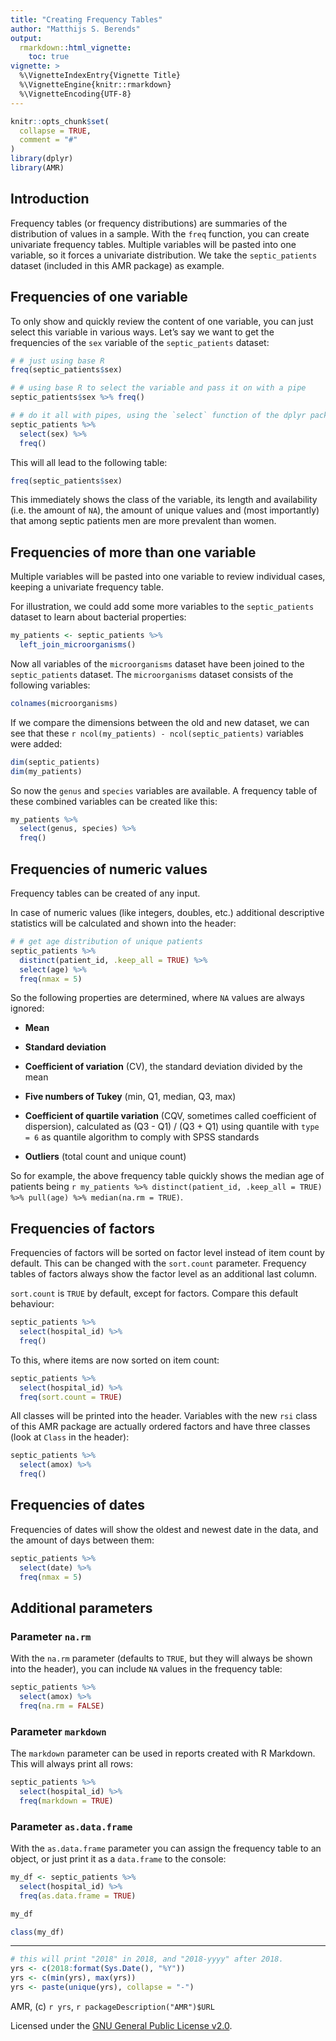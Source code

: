 ```yaml
---
title: "Creating Frequency Tables"
author: "Matthijs S. Berends"
output: 
  rmarkdown::html_vignette:
    toc: true
vignette: >
  %\VignetteIndexEntry{Vignette Title}
  %\VignetteEngine{knitr::rmarkdown}
  %\VignetteEncoding{UTF-8}
---
```


```r
knitr::opts_chunk$set(
  collapse = TRUE,
  comment = "#"
)
library(dplyr)
library(AMR)
```

## Introduction

Frequency tables (or frequency distributions) are summaries of the distribution of values in a sample. With the `freq` function, you can create univariate frequency tables. Multiple variables will be pasted into one variable, so it forces a univariate distribution. We take the `septic_patients` dataset (included in this AMR package) as example.

## Frequencies of one variable

To only show and quickly review the content of one variable, you can just select this variable in various ways. Let's say we want to get the frequencies of the `sex` variable of the `septic_patients` dataset:
```r
# # just using base R
freq(septic_patients$sex)

# # using base R to select the variable and pass it on with a pipe
septic_patients$sex %>% freq()

# # do it all with pipes, using the `select` function of the dplyr package
septic_patients %>%
  select(sex) %>%
  freq()
```
This will all lead to the following table:
```r
freq(septic_patients$sex)
```
This immediately shows the class of the variable, its length and availability (i.e. the amount of `NA`), the amount of unique values and (most importantly) that among septic patients men are more prevalent than women.

## Frequencies of more than one variable

Multiple variables will be pasted into one variable to review individual cases, keeping a univariate frequency table.

For illustration, we could add some more variables to the `septic_patients` dataset to learn about bacterial properties:
```r
my_patients <- septic_patients %>% 
  left_join_microorganisms()
```
Now all variables of the `microorganisms` dataset have been joined to the `septic_patients` dataset. The `microorganisms` dataset consists of the following variables:
```r
colnames(microorganisms)
```

If we compare the dimensions between the old and new dataset, we can see that these `r ncol(my_patients) - ncol(septic_patients)` variables were added:
```r
dim(septic_patients)
dim(my_patients)
```

So now the `genus` and `species` variables are available. A frequency table of these combined variables can be created like this:
```r
my_patients %>%
  select(genus, species) %>%
  freq()
```

## Frequencies of numeric values

Frequency tables can be created of any input.

In case of numeric values (like integers, doubles, etc.) additional descriptive statistics will be calculated and shown into the header:

```r
# # get age distribution of unique patients
septic_patients %>% 
  distinct(patient_id, .keep_all = TRUE) %>% 
  select(age) %>% 
  freq(nmax = 5)
```

So the following properties are determined, where `NA` values are always ignored:

* **Mean**

* **Standard deviation**

* **Coefficient of variation** (CV), the standard deviation divided by the mean

* **Five numbers of Tukey** (min, Q1, median, Q3, max)

* **Coefficient of quartile variation** (CQV, sometimes called coefficient of dispersion), calculated as (Q3 - Q1) / (Q3 + Q1) using quantile with `type = 6` as quantile algorithm to comply with SPSS standards

* **Outliers** (total count and unique count)

So for example, the above frequency table quickly shows the median age of patients being `r my_patients %>% distinct(patient_id, .keep_all = TRUE) %>% pull(age) %>% median(na.rm = TRUE)`.

## Frequencies of factors

Frequencies of factors will be sorted on factor level instead of item count by default. This can be changed with the `sort.count` parameter. Frequency tables of factors always show the factor level as an additional last column.

`sort.count` is `TRUE` by default, except for factors. Compare this default behaviour:

```r
septic_patients %>%
  select(hospital_id) %>% 
  freq()
```

To this, where items are now sorted on item count:

```r
septic_patients %>%
  select(hospital_id) %>% 
  freq(sort.count = TRUE)
```

All classes will be printed into the header. Variables with the new `rsi` class of this AMR package are actually ordered factors and have three classes (look at `Class` in the header):

```r
septic_patients %>%
  select(amox) %>% 
  freq()
```

## Frequencies of dates

Frequencies of dates will show the oldest and newest date in the data, and the amount of days between them:

```r
septic_patients %>%
  select(date) %>% 
  freq(nmax = 5)
```

## Additional parameters

### Parameter `na.rm`
With the `na.rm` parameter (defaults to `TRUE`, but they will always be shown into the header), you can include `NA` values in the frequency table:
```r
septic_patients %>%
  select(amox) %>% 
  freq(na.rm = FALSE)
```

### Parameter `markdown`
The `markdown` parameter can be used in reports created with R Markdown. This will always print all rows:

```r
septic_patients %>%
  select(hospital_id) %>% 
  freq(markdown = TRUE)
```

### Parameter `as.data.frame`
With the `as.data.frame` parameter you can assign the frequency table to an object, or just print it as a `data.frame` to the console:

```r
my_df <- septic_patients %>%
  select(hospital_id) %>% 
  freq(as.data.frame = TRUE)

my_df

class(my_df)
```

----
```r
# this will print "2018" in 2018, and "2018-yyyy" after 2018.
yrs <- c(2018:format(Sys.Date(), "%Y"))
yrs <- c(min(yrs), max(yrs))
yrs <- paste(unique(yrs), collapse = "-")
```
AMR, (c) `r yrs`, `r packageDescription("AMR")$URL`

Licensed under the [GNU General Public License v2.0](https://github.com/msberends/AMR/blob/master/LICENSE).
